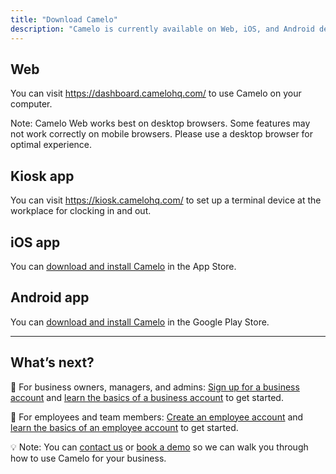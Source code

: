 ```yaml
---
title: "Download Camelo"
description: "Camelo is currently available on Web, iOS, and Android devices."
---
```


## Web

You can visit https://dashboard.camelohq.com/ to use Camelo on your computer.

Note: Camelo Web works best on desktop browsers. Some features may not work correctly on mobile browsers. Please use a desktop browser for optimal experience.

## Kiosk app

You can visit https://kiosk.camelohq.com/ to set up a terminal device at the workplace for clocking in and out.

## iOS app

You can [download and install Camelo](https://apps.apple.com/app/camelo-work-schedule-maker/id1577132228) in the App Store.

## Android app

You can [download and install Camelo](https://play.google.com/store/apps/details?id=com.camelo) in the Google Play Store.

---

## What’s next?

📌 For business owners, managers, and admins: [Sign up for a business account](https://help.camelohq.com/articles/guide/getting-started/sign-up-for-a-business-account/) and [learn the basics of a business account](https://help.camelohq.com/articles/guide/getting-started/quick-start-guide-for-business-owners-managers-admins/) to get started.

📌 For employees and team members: [Create an employee account](https://help.camelohq.com/articles/guide/getting-started/create-employee-account-to-join-business-account/) and [learn the basics of an employee account](https://help.camelohq.com/articles/guide/getting-started/quick-start-guide-for-employees-and-team-members/) to get started.

💡 Note: You can [contact us](https://help.camelohq.com/articles/guide/getting-started/contact-us/) or [book a demo](https://calendly.com/camelo_hq/demo) so we can walk you through how to use Camelo for your business.